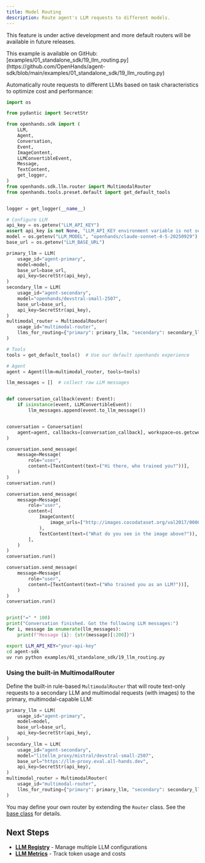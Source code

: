 ```yaml
---
title: Model Routing
description: Route agent's LLM requests to different models.
---
```


<Warning>This feature is under active development and more default routers will be available in future releases.</Warning>

<Note>
This example is available on GitHub: [examples/01_standalone_sdk/19_llm_routing.py](https://github.com/OpenHands/agent-sdk/blob/main/examples/01_standalone_sdk/19_llm_routing.py)
</Note>

Automatically route requests to different LLMs based on task characteristics to optimize cost and performance:

```python icon="python" expandable examples/01_standalone_sdk/19_llm_routing.py
import os

from pydantic import SecretStr

from openhands.sdk import (
    LLM,
    Agent,
    Conversation,
    Event,
    ImageContent,
    LLMConvertibleEvent,
    Message,
    TextContent,
    get_logger,
)
from openhands.sdk.llm.router import MultimodalRouter
from openhands.tools.preset.default import get_default_tools


logger = get_logger(__name__)

# Configure LLM
api_key = os.getenv("LLM_API_KEY")
assert api_key is not None, "LLM_API_KEY environment variable is not set."
model = os.getenv("LLM_MODEL", "openhands/claude-sonnet-4-5-20250929")
base_url = os.getenv("LLM_BASE_URL")

primary_llm = LLM(
    usage_id="agent-primary",
    model=model,
    base_url=base_url,
    api_key=SecretStr(api_key),
)
secondary_llm = LLM(
    usage_id="agent-secondary",
    model="openhands/devstral-small-2507",
    base_url=base_url,
    api_key=SecretStr(api_key),
)
multimodal_router = MultimodalRouter(
    usage_id="multimodal-router",
    llms_for_routing={"primary": primary_llm, "secondary": secondary_llm},
)

# Tools
tools = get_default_tools()  # Use our default openhands experience

# Agent
agent = Agent(llm=multimodal_router, tools=tools)

llm_messages = []  # collect raw LLM messages


def conversation_callback(event: Event):
    if isinstance(event, LLMConvertibleEvent):
        llm_messages.append(event.to_llm_message())


conversation = Conversation(
    agent=agent, callbacks=[conversation_callback], workspace=os.getcwd()
)

conversation.send_message(
    message=Message(
        role="user",
        content=[TextContent(text=("Hi there, who trained you?"))],
    )
)
conversation.run()

conversation.send_message(
    message=Message(
        role="user",
        content=[
            ImageContent(
                image_urls=["http://images.cocodataset.org/val2017/000000039769.jpg"]
            ),
            TextContent(text=("What do you see in the image above?")),
        ],
    )
)
conversation.run()

conversation.send_message(
    message=Message(
        role="user",
        content=[TextContent(text=("Who trained you as an LLM?"))],
    )
)
conversation.run()


print("=" * 100)
print("Conversation finished. Got the following LLM messages:")
for i, message in enumerate(llm_messages):
    print(f"Message {i}: {str(message)[:200]}")
```

```bash Running the Example
export LLM_API_KEY="your-api-key"
cd agent-sdk
uv run python examples/01_standalone_sdk/19_llm_routing.py
```

### Using the built-in MultimodalRouter

Define the built-in rule-based `MultimodalRouter` that will route text-only requests to a secondary LLM and multimodal requests (with images) to the primary, multimodal-capable LLM:

```python
primary_llm = LLM(
    usage_id="agent-primary",
    model=model,
    base_url=base_url,
    api_key=SecretStr(api_key),
)
secondary_llm = LLM(
    usage_id="agent-secondary",
    model="litellm_proxy/mistral/devstral-small-2507",
    base_url="https://llm-proxy.eval.all-hands.dev",
    api_key=SecretStr(api_key),
)
multimodal_router = MultimodalRouter(
    usage_id="multimodal-router",
    llms_for_routing={"primary": primary_llm, "secondary": secondary_llm},
)
```

You may define your own router by extending the `Router` class. See the [base class](https://github.com/OpenHands/agent-sdk/blob/main/openhands-sdk/openhands/sdk/llm/router/base.py) for details.


## Next Steps

- **[LLM Registry](/sdk/guides/llm-registry)** - Manage multiple LLM configurations
- **[LLM Metrics](/sdk/guides/metrics)** - Track token usage and costs
